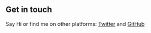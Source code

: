 ## Get in touch

Say Hi or find me on other platforms: [Twitter](https://twitter.com/s_rhdoh) and [GitHub](https://github.com/hitomi-t260g/mum)
